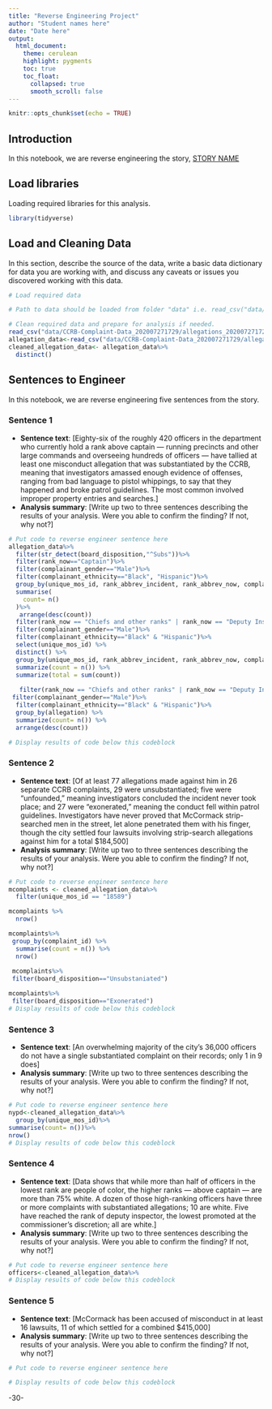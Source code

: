 ```yaml
---
title: "Reverse Engineering Project"
author: "Student names here"
date: "Date here"
output:
  html_document:
    theme: cerulean
    highlight: pygments
    toc: true
    toc_float:
      collapsed: true
      smooth_scroll: false
---
```


```r
knitr::opts_chunk$set(echo = TRUE)
```

## Introduction 

In this notebook, we are reverse engineering the story, [STORY NAME](https://www.propublica.org/article/over-a-dozen-black-and-latino-men-accused-a-cop-of-humiliating-invasive-strip-searches-the-nypd-kept-promoting-him)

## Load libraries

Loading required libraries for this analysis.

```r
library(tidyverse)
```

## Load and Cleaning Data

In this section, describe the source of the data, write a basic data dictionary for data you are working with, and discuss any caveats or issues you discovered working with this data. 

```r
# Load required data

# Path to data should be loaded from folder "data" i.e. read_csv("data/name_of_data.csv")

# Clean required data and prepare for analysis if needed. 
read_csv("data/CCRB-Complaint-Data_202007271729/allegations_202007271729.csv")
allegation_data<-read_csv("data/CCRB-Complaint-Data_202007271729/allegations_202007271729.csv")
cleaned_allegation_data<- allegation_data%>%
  distinct()
```

## Sentences to Engineer
In this notebook, we are reverse engineering five sentences from the story.

### Sentence 1

* **Sentence text**: [Eighty-six of the roughly 420 officers in the department who currently hold a rank above captain — running precincts and other large commands and overseeing hundreds of officers — have tallied at least one misconduct allegation that was substantiated by the CCRB, meaning that investigators amassed enough evidence of offenses, ranging from bad language to pistol whippings, to say that they happened and broke patrol guidelines. The most common involved improper property entries and searches.]
* **Analysis summary**: [Write up two to three sentences describing the results of your analysis.  Were you able to confirm the finding? If not, why not?]

```r
# Put code to reverse engineer sentence here
allegation_data%>%
  filter(str_detect(board_disposition,"^Subs"))%>%
  filter(rank_now=="Captain")%>%
  filter(complainant_gender=="Male")%>%
  filter(complainant_ethnicity=="Black", "Hispanic")%>%
  group_by(unique_mos_id, rank_abbrev_incident, rank_abbrev_now, complainant_ethnicity,complainant_gender)%>%
  summarise(
    count= n()
  )%>%
   arrange(desc(count))
  filter(rank_now == "Chiefs and other ranks" | rank_now == "Deputy Inspector" | rank_now == "Inspector") %>% 
  filter(complainant_gender=="Male")%>%
  filter(complainant_ethnicity=="Black" & "Hispanic")%>%
  select(unique_mos_id) %>% 
  distinct() %>% 
  group_by(unique_mos_id, rank_abbrev_incident, rank_abbrev_now, complainant_ethnicity,complainant_gender) %>% 
  summarize(count = n()) %>% 
  summarize(total = sum(count))
  
   filter(rank_now == "Chiefs and other ranks" | rank_now == "Deputy Inspector" | rank_now == "Inspector" & str_detect(board_disposition, "^Subs")) %>% 
 filter(complainant_gender=="Male")%>%
  filter(complainant_ethnicity=="Black" & "Hispanic")%>%
  group_by(allegation) %>% 
  summarize(count= n()) %>% 
  arrange(desc(count))

# Display results of code below this codeblock

```

### Sentence 2

* **Sentence text**: [Of at least 77 allegations made against him in 26 separate CCRB complaints, 29 were unsubstantiated; five were “unfounded,” meaning investigators concluded the incident never took place; and 27 were “exonerated,” meaning the conduct fell within patrol guidelines. Investigators have never proved that McCormack strip-searched men in the street, let alone penetrated them with his finger, though the city settled four lawsuits involving strip-search allegations against him for a total $184,500]
* **Analysis summary**: [Write up two to three sentences describing the results of your analysis.  Were you able to confirm the finding? If not, why not?]

```r
# Put code to reverse engineer sentence here
mcomplaints <- cleaned_allegation_data%>%
  filter(unique_mos_id == "18589")

mcomplaints %>% 
  nrow()

mcomplaints%>%
 group_by(complaint_id) %>% 
  summarise(count = n()) %>% 
  nrow()
 
 mcomplaints%>%
 filter(board_disposition=="Unsubstaniated")

mcomplaints%>%
 filter(board_disposition=="Exonerated")
# Display results of code below this codeblock

```

### Sentence 3

* **Sentence text**: [An overwhelming majority of the city’s 36,000 officers do not have a single substantiated complaint on their records; only 1 in 9 does]
* **Analysis summary**: [Write up two to three sentences describing the results of your analysis.  Were you able to confirm the finding? If not, why not?]

```r
# Put code to reverse engineer sentence here
nypd<-cleaned_allegation_data%>%
  group_by(unique_mos_id)%>%
summarise(count= n())%>%
nrow()
# Display results of code below this codeblock

```

### Sentence 4

* **Sentence text**: [Data shows that while more than half of officers in the lowest rank are people of color, the higher ranks — above captain — are more than 75% white. A dozen of those high-ranking officers have three or more complaints with substantiated allegations; 10 are white. Five have reached the rank of deputy inspector, the lowest promoted at the commissioner’s discretion; all are white.]
* **Analysis summary**: [Write up two to three sentences describing the results of your analysis.  Were you able to confirm the finding? If not, why not?]

```r
# Put code to reverse engineer sentence here
officers<-cleaned_allegation_data%>%
# Display results of code below this codeblock

```

### Sentence 5

* **Sentence text**: [McCormack has been accused of misconduct in at least 16 lawsuits, 11 of which settled for a combined $415,000]
* **Analysis summary**: [Write up two to three sentences describing the results of your analysis.  Were you able to confirm the finding? If not, why not?]

```r
# Put code to reverse engineer sentence here

# Display results of code below this codeblock

```

-30-